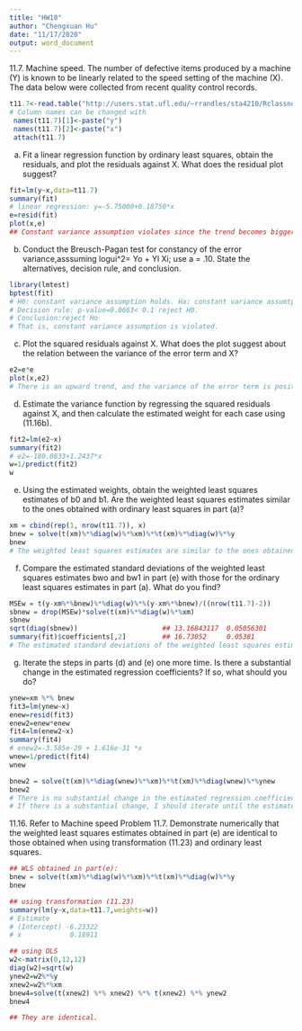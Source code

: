 ```yaml
---
title: "HW10"
author: "Chengxuan Hu"
date: "11/17/2020"
output: word_document
---
```


11.7. Machine speed. The number of defective items produced by a machine (Y) is known to be linearly related to the speed setting of the machine (X). The data below were collected from recent quality control records.

```r
t11.7<-read.table("http://users.stat.ufl.edu/~rrandles/sta4210/Rclassnotes/data/textdatasets/KutnerData/Chapter%2011%20Data%20Sets/CH11PR07.txt",head=FALSE)
# Column names can be changed with
 names(t11.7)[1]<-paste("y")
 names(t11.7)[2]<-paste("x")
 attach(t11.7)
```
a. Fit a linear regression function by ordinary least squares, obtain the residuals, and plot the residuals against X. What does the residual plot suggest?
```r
fit=lm(y~x,data=t11.7)
summary(fit)
# linear regression: y=-5.75000+0.18750*x
e=resid(fit)
plot(x,e)
## Constant variance assumption violates since the trend becomes bigger and bigger.
```

b. Conduct the Breusch-Pagan test for constancy of the error variance,asssuming logui^2= Yo + Yl Xi; use a = .10. State the alternatives, decision rule, and conclusion.
```r
library(lmtest)
bptest(fit)
# H0: constant variance assumption holds. Ha: constant variance assumtpion is violated.
# Decision rule: p-value=0.0663< 0.1 reject H0.
# Conclusion:reject Ho
# That is, constant variance assumption is violated.
```

c. Plot the squared residuals against X. What does the plot suggest about the relation between the variance of the error term and X?
```r
e2=e*e
plot(x,e2)
# There is an upward trend, and the variance of the error term is positively related to x.
```

d. Estimate the variance function by regressing the squared residuals against X, and then calculate the estimated weight for each case using (11.16b).
```r
fit2=lm(e2~x)
summary(fit2)
# e2=-180.0833+1.2437*x
w=1/predict(fit2)
w
```

e. Using the estimated weights, obtain the weighted least squares estimates of b0 and b1. Are the weighted least squares estimates similar to the ones obtained with ordinary least squares in part (a)?
```r
xm = cbind(rep(1, nrow(t11.7)), x)
bnew = solve(t(xm)%*%diag(w)%*%xm)%*%t(xm)%*%diag(w)%*%y
bnew
# The weighted least squares estimates are similar to the ones obtained with ordinary least squares in part (a), and there are small differences in b0.
```

f. Compare the estimated standard deviations of the weighted least squares estimates bwo and bw1 in part (e) with those for the ordinary least squares estimates in part (a). What do you find?
```r
MSEw = t(y-xm%*%bnew)%*%diag(w)%*%(y-xm%*%bnew)/((nrow(t11.7)-2))
sbnew = drop(MSEw)*solve(t(xm)%*%diag(w)%*%xm)
sbnew
sqrt(diag(sbnew))                     ## 13.16843117  0.05056301
summary(fit)$coefficients[,2]         ## 16.73052     0.05381
# The estimated standard deviations of the weighted least squares estimates bwo and bw1 in part (e) are smaller those for the ordinary least squares estimates in part (a).
```

g. Iterate the steps in parts (d) and (e) one more time. Is there a substantial change in the estimated regression coefficients? If so, what should you do?
```r
ynew=xm %*% bnew
fit3=lm(ynew~x)
enew=resid(fit3)
enew2=enew*enew
fit4=lm(enew2~x)
summary(fit4)
# enew2=-3.585e-29 + 1.616e-31 *x
wnew=1/predict(fit4)
wnew

bnew2 = solve(t(xm)%*%diag(wnew)%*%xm)%*%t(xm)%*%diag(wnew)%*%ynew
bnew2
# There is no substantial change in the estimated regression coefficients. Stop here.
# If there is a substantial change, I should iterate until the estimated regression coefficients become stable.
```

11.16. Refer to Machine speed Problem 11.7. Demonstrate numerically that the weighted least squares estimates obtained in part (e) are identical to those obtained when using transformation (11.23) and ordinary least squares.
```r
## WLS obtained in part(e):
bnew = solve(t(xm)%*%diag(w)%*%xm)%*%t(xm)%*%diag(w)%*%y
bnew

## using transformation (11.23)
summary(lm(y~x,data=t11.7,weights=w))
# Estimate   
# (Intercept) -6.23322     
# x            0.18911

## using OLS
w2<-matrix(0,12,12)
diag(w2)=sqrt(w)
ynew2=w2%*%y
xnew2=w2%*%xm
bnew4=solve(t(xnew2) %*% xnew2) %*% t(xnew2) %*% ynew2
bnew4

## They are identical.
```

